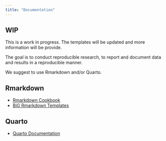 ```yaml
---
title: "Documentation" 
---
```


:::{.callout-warning}
## WIP
This is a work in progress. The templates will be updated and more information will be provide.
:::

The goal is to conduct reproducible research, to report and document data and results in a reproducible manner.

We suggest to use Rmarkdown and/or Quarto.

## Rmarkdown 

* [Rmarkdown Cookbook](https://bookdown.org/yihui/rmarkdown-cookbook/)
* [BiG Rmarkdown Templates](https://github.com/JulianTao/bigrmd)

## Quarto

* [Quarto Documentation](https://quarto.org/)

